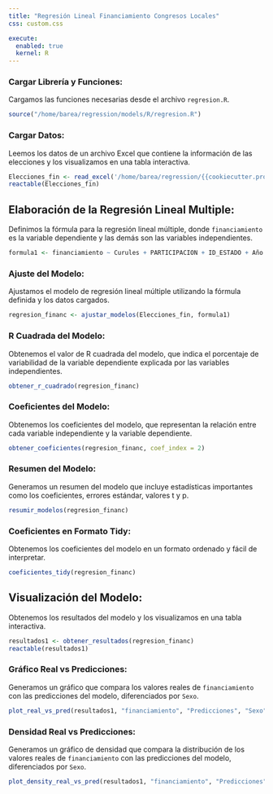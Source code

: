 ```yaml
---
title: "Regresión Lineal Financiamiento Congresos Locales"
css: custom.css

execute:
  enabled: true
  kernel: R
---
```


### Cargar Librería y Funciones: {.fade-in}

Cargamos las funciones necesarias desde el archivo `regresion.R`.

```r
source("/home/barea/regression/models/R/regresion.R")
```

### Cargar Datos: {.fade-in}

Leemos los datos de un archivo Excel que contiene la información de las elecciones y los visualizamos en una tabla interactiva.

```r
Elecciones_fin <- read_excel('/home/barea/regression/{{cookiecutter.project_slug}}/regresion_lineal_local/regresion_congreso_local/data/Elecciones.xlsx')
reactable(Elecciones_fin)
```

## Elaboración de la Regresión Lineal Multiple: {.fade-in}

Definimos la fórmula para la regresión lineal múltiple, donde `financiamiento` es la variable dependiente y las demás son las variables independientes.

```r
formula1 <- financiamiento ~ Curules + PARTICIPACION + ID_ESTADO + Año + Partido
```

### Ajuste del Modelo: {.fade-in}

Ajustamos el modelo de regresión lineal múltiple utilizando la fórmula definida y los datos cargados.

```r
regresion_financ <- ajustar_modelos(Elecciones_fin, formula1)
```

### R Cuadrada del Modelo: {.fade-in}

Obtenemos el valor de R cuadrada del modelo, que indica el porcentaje de variabilidad de la variable dependiente explicada por las variables independientes.

```r
obtener_r_cuadrado(regresion_financ)
```

### Coeficientes del Modelo: {.fade-in}

Obtenemos los coeficientes del modelo, que representan la relación entre cada variable independiente y la variable dependiente.

```r
obtener_coeficientes(regresion_financ, coef_index = 2)
```

### Resumen del Modelo: {.fade-in}

Generamos un resumen del modelo que incluye estadísticas importantes como los coeficientes, errores estándar, valores t y p.

```r
resumir_modelos(regresion_financ)
```

### Coeficientes en Formato Tidy: {.fade-in}

Obtenemos los coeficientes del modelo en un formato ordenado y fácil de interpretar.

```r
coeficientes_tidy(regresion_financ)
```

## Visualización del Modelo: {.fade-in}

Obtenemos los resultados del modelo y los visualizamos en una tabla interactiva.

```r
resultados1 <- obtener_resultados(regresion_financ)
reactable(resultados1)
```

### Gráfico Real vs Predicciones: {.fade-in}

Generamos un gráfico que compara los valores reales de `financiamiento` con las predicciones del modelo, diferenciados por `Sexo`.

```r
plot_real_vs_pred(resultados1, "financiamiento", "Predicciones", "Sexo")
```

### Densidad Real vs Predicciones: {.fade-in}

Generamos un gráfico de densidad que compara la distribución de los valores reales de `financiamiento` con las predicciones del modelo, diferenciados por `Sexo`.

```r
plot_density_real_vs_pred(resultados1, "financiamiento", "Predicciones", "Sexo")
```